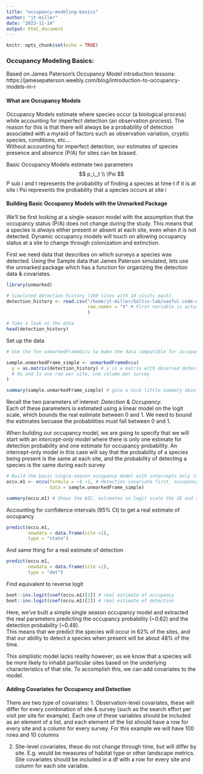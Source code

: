 ```yaml
---
title: "occupancy-modeling-basics"
author: "jt-miller"
date: "2023-11-14"
output: html_document
---
```


```r
knitr::opts_chunk$set(echo = TRUE)
```

### Occupancy Modeling Basics:
Based on James Paterson's Occupancy Model introduction lessons: https://jamesepaterson.weebly.com/blog/introduction-to-occupancy-models-in-r

#### What are Occupancy Models
Occupancy Models estimate where species occur (a biological process) while accounting for imperfect detection (an observation process). The reason for this is that there will always be a probability of detection associated with a myraid of factors such as observation variation, cryptic species, conditions, etc... <br> 
Without accounting for imperfect detection, our estimates of species presence and absence (P/A) for sites can be biased. <br>

Basic Occupancy Models estimate two parameters 
$$
p_i,_t \\
\Psi
$$
P sub i and t represents the probability of finding a species at time t if it is at site i 
Psi represents the probability that a species occurs at site i 

#### Building Basic Occupancy Models with the Unmarked Package
We'll be first looking at a single-season model with the assumption that the occupancy status (P/A) does not change during the study. This means that a species is _always_ either present or absent at each site, even when it is not detected. Dynamic occupancy models will touch on allowing occupancy status at a site to change through colonization and extinction. 

First we need data that describes on which surveys a species was detected. Using the Sample data that James Paterson simulated, lets use the unmarked package which has a function for organizing the detection data & covariates. 
```r
library(unmarked)

# Simulated detection history (100 sites with 10 visits each)
detection_history <- read.csv("/home/jt-miller/Soltis-lab/useful-code-depository/occupancy-modeling/data/raw/detection_history.csv",
                              row.names = "X" # First variable is actually a row labeler not data
                              )

# Take a look at the data 
head(detection_history)
```
Set up the data
```r
# Use the fxn unmarkedFrameOccu to make the data compatible for occupancy detections

sample.unmarkedFrame_simple <- unmarkedFrameOccu(
  y = as.matrix(detection_history) # y is a matrix with observed detection history
  # 0s and 1s one row per site, one column per survey
)

summary(sample.unmarkedFrame_simple) # give a nice little summary about our simulated data
```
Recall the two parameters of interest: _Detection_ & _Occupancy_. <br>
Each of these parameters is estimated using a linear model on the logit scale, which bounds the real estimate between 0 and 1. We need to bound the estimates becuase the probabilities must fall between 0 and 1. <br> 

When building our occupancy model, we are going to specify that we will start with an *intercept-only model* where there is only one estimate for detection probability and one estimate for occupancy probability. An intercept-only model in this case will say that the probability of a species being present is the same at each site, and the probability of detecting a species is the same during each survey
```r
# Build the basic single-season occupancy model with intercepts only (one estimate for detection, one for occupancy)
occu.m1 <- occu(formula = ~1 ~1, # detection covariate first, occupancy covariate second
                data = sample.unmarkedFrame_simple)

summary(occu.m1) # Shows the AIC, estimates on logit scale the SE and z-scores
```
Accounting for confidence intervals (95% CI) to get a real estimate of occupancy
```r
predict(occu.m1, 
        newdata = data.frame(site =1),
        type = "state")
```
And same thing for a real estimate of detection
```r
predict(occu.m1, 
        newdata = data.frame(site =1),
        type = "det")
```
Find equivalent to reverse logit
```r
boot::inv.logit(coef(occu.m1)[1]) # real estimate of occupancy
boot::inv.logit(coef(occu.m1)[2]) # real estimate of detection
```
Here, we've built a simple single season occupancy model and extracted the real parameters predicting the occupancy probability (~0.62) and the detection probability (~0.48). <br> 
This means that we predict the species will occur in 62% of the sites, and that our ability to detect a species when present will be about 48% of the time. <br>

This simplistic model lacks reality however; as we know that a species will be more likely to inhabit particular sites based on the underlying characteristics of that site. To accomplish this, we can add covariates to the model. 

#### Adding Covariates for Occupancy and Detection
There are two type of covariates: 
1. Observation-level covariates, these will differ for every combination of site & survey (such as the search effort per visit per site for example). Each one of these variables should be included as an element of a list, and each element of the list should have a row for every site and a column for every survey. For this example we will have 100 rows and 10 columns

2. Site-level covariates, these do not change through time, but will differ by site. E.g. would be measures of habitat type or other landscape metrics. Site covariates should be included in a df with a row for every site and column for each site variable. 
